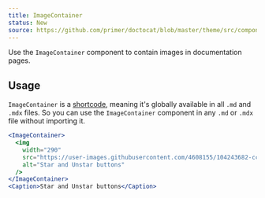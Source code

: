 ```yaml
---
title: ImageContainer
status: New
source: https://github.com/primer/doctocat/blob/master/theme/src/components/image-container.js
---
```


Use the `ImageContainer` component to contain images in documentation pages.

## Usage

`ImageContainer` is a [shortcode](https://mdxjs.com/blog/shortcodes), meaning it's globally available in all `.md` and `.mdx` files. So you can use the `ImageContainer` component in any `.md` or `.mdx` file without importing it.

```jsx live
<ImageContainer>
  <img
    width="290"
    src="https://user-images.githubusercontent.com/4608155/104243682-cc166c00-5415-11eb-889b-9abe9997481a.png"
    alt="Star and Unstar buttons"
  />
</ImageContainer>
<Caption>Star and Unstar buttons</Caption>
```
